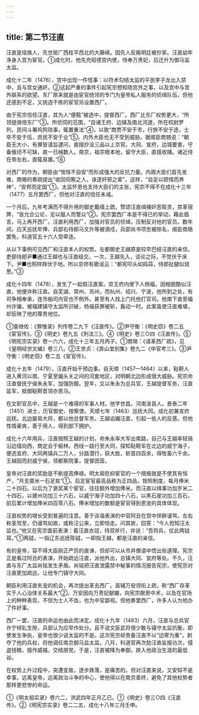 ```yaml
---
---
---
```

title: 第二节汪直
---



汪直是瑶族人，先世居广西桂平西北的大藤峡。因先人反叛明廷被抄家。汪直幼年净身入宫为宦官。①成化时，他先充昭德宫内使，侍奉万贵妃，后迁升为御马监太监。

成化十二年（1476），宫中出现一件怪事：以符术勾结太监的平民李子龙出入禁中，且与宫女通奸。②这起严重的事件引起宪宗想知晓宫外之事，以及宫中与宫外联系的欲望。东厂原来就是由宦官统领的专门为皇帝私人服务的侦缉队伍，但他还感到不足，又挑选干练的宦官另设置西厂。

由于宪宗信任汪直，其为人“便黠”被选中，提督西厂。西厂比东厂权势更大，“所领缇骑倍东厂”③。所侦伺的范围，“自诸王府、边镇及南北河道，所在校尉罗列，民间斗署鸡狗琐事，辄置重法”④，以致“商贾不安于市，行旅不安于途，士卒不安于伍，庶民不安于业”⑤。内外大臣也无不受到威胁。据阁臣商辂说：“朝臣无大小，有罪皆请旨逮问，直擅抄没三品以上京官。大同、宣府，边城要害，守备俄顷不可缺，直一日械数人。南京，祖宗根本地，留守大臣，直擅收捕。诸近侍在帝左右，直辄易置。”⑥

对西厂的作为，朝臣由“惴惴不自安”而形成强大的反抗力量。内阁大臣们首先发难，商辂的奏疏提出“收回伺察之人，诛逐奸邪之辈”，这样，“自足以颐情而养神”，“安邦而定国”①。太监怀恩也支持大臣们的主张，宪宗不得不在成化十三年（1477）五月罢西厂，但他对汪直的信任未减。

一个月后，九年考满而不得升用的御史戴缙上疏，赞颂汪直缉捕奸恶赃贪，禁革宿弊，“皆允合公论，足以服人而警众”②。宪宗罢西厂本是不得已的举动，藉此倡言，马上再开西厂。汪直利用西厂，加强对官员的侦缉，压制反对他的官员。数年间，应天巡抚牟俸、兵部右侍郎马文升等被谪戍，兵部尚书项忠被除名，阁臣商辂罢免，科道官五十六人受牵连。

从以下事例可见西厂和汪直本人的权势。左都御史王越原是较早巴结汪直的亲信。吏部侍郎尹■通过王越也与汪直结交。一次，王越先入，谈论之际，不觉伏于床下。尹■也照样拜伏于地。所以京师有歌谣云：“都宪叩头如捣蒜，侍郎扯腿似烧葱。”③

成化十四年（1478），发生了一起假汪直案。崇王府内使下人杨福，因相貌酷似汪直，他便诈称汪直。自芜湖、常州、苏州，而杭州、绍兴、宁波，他所到之处，有司争相奉承，连市舶司内官也不例外。甚至有人找上门托他打官司。他南下直至福州诈骗，被福建镇守太监所识破，杨福获罪被斩，轰动一时。此案虽使汪直难堪，却反映了他的尊贵地位。

①查继佐：《罪惟录》列传卷二九下《汪直传》。②尹守衡：《明史窃》卷二五《宦官传》。③《明史》卷九五《刑法三》。④《明史》卷三○四《汪直传》。⑤《明宪宗实录》卷一六六，成化十三年五月丙子。①商辂：《请革西厂疏》，见《皇明经世文编》卷三八。②王世贞：《弇山堂别集》卷九二《中官考三》。③尹守衡：《明史窃》卷二五《宦官传》。

成化十五年（1479），汪直开始干预边事。自天顺（1457—1464）以来，鞑靼人进入黄河以南、宁夏至偏头关之间的河套地区，对明朝北边形成很大威胁。宪宗命汪直督抚宁侯朱永军，加强防御。翌年，又以朱永为总兵官，王越提督军务，汪直监军，抵御鞑靼首领亦思马。

在文职官员中，王越是一个难得的军事人材。他字世昌，河南浚县人。景泰二年（1451）进士，历官御史、按察使。天顺七年（1463）巡抚大同。成化初兼宣府巡抚。北边屡易大将，都以他总督军务。王越谄媚汪直，引起一些人的反感。但他性情豪爽，善于用人，得到部下拥护。

成化十六年用兵，汪直按照王越的计划，命朱永率大军出南路，自己与王越率轻骑沿边墙向西，商定会于榆林。西线一路行至大同，探知鞑靼军在北边的威宁海子，便选宣府、大同两镇兵二万人，分路潜行，获大胜，斩首四百余，得牧畜六千余。王越因而封威宁侯，领都察院事，提督团营。

皇帝对汪直的奖励是不断提高俸禄。明太祖贬抑宦官的一个措施就是不使其有恒产，“月支廪米一石足矣”①。后定宦官最高品秩为正四品，按照制度，每月俸米二十四石。以后为了褒奖某个宦官，往往额外增加俸米。而汪直以缉事功加岁米二十四石，以建州功加三十六石，以威宁海子功加四十八石，以黑石崖功加三百石，前后累计增加俸米四百零八石。俸米增加的数额是宦官得到恩宠的具体体现。

汪直权势的增长受到普遍的注意。善于诙谐表演的中官阿丑在宫中佯醉谩骂，左右称圣驾至，仍谩骂如故，或称汪公来，立即惊走。问其故，回答：“今人但知汪太监也。”他又在宪宗面前表演：着汪直衣冠，持双斧行，并说：“吾将兵，仗此两钺耳。”①两钺，一指辽东巡抚陈钺，一即指王越，都是汪直的亲信。

有的皇帝，容不得大臣刚正严厉的直谏，但却可以从市井俚语中悟出些道理。宪宗正是看过阿丑的表演，开始疏远汪直，派他外出，总镇大同、宣府等处。不久，汪直与东厂太监尚铭发生矛盾。尚铭把汪直泄露禁中秘事的情况报告宪宗，使宪宗对汪直更加疏远，让他专门镇守大同。

朝臣利用汪直失宠的机会，再次提出革去西厂。首辅万安领衔上疏，称“西厂存革实于人心治体关系最大”②。万安因向万贵妃献媚，向宪宗献房中术，以及在官场上的种种表现，不但为士人不齿，也为中官鄙视。但他奏罢西厂，许多人认为他办了件好事。

西厂一罢，汪直的命运也由此而决定。成化十九年（1483）六月，汪直与总兵官许宁倾轧生隙，兵部认为应早作处分。且不说文臣武将很少敢与镇守太监抗衡，即使发生争执，皇帝也很少说太监的不是。这次宪宗却责备汪直不以“边寄为重”，剥夺了他的兵权，将他调任南京御马监太监。八月，科道官再次劾汪直妄报功次，侵盗钱粮，擅作威福，交结朋党。于是，汪直被降为奉御，跌入他政治生涯的最低谷。

在权势上升过程中，突遭变故，逐步跌落，是痛苦的。但对汪直来说，又安知不是幸事。远离皇帝，远离政治斗争的中心，使他得以在南京善终，避免了其他权势者那样更悲惨的命运。

①《明太祖实录》卷六二，洪武四年正月乙巳。①《明史》卷三○四《汪直传》。②《明宪宗实录》卷二二五，成化十八年三月壬申。